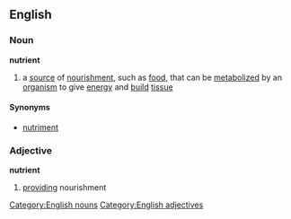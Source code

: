 ==English==
===Noun===
'''nutrient'''
{{wikipedia}}
#a [[source]] of [[nourishment]], such as [[food]], that can be [[metabolized]] by an [[organism]] to give [[energy]] and [[build]] [[tissue]]
====Synonyms====
*[[nutriment]]
===Adjective===
'''nutrient'''
#[[providing]] nourishment
[[Category:English nouns]]
[[Category:English adjectives]]